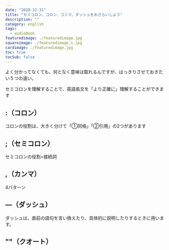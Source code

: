 ```yaml
---
date: "2020-12-31"
title: "セミコロン、コロン、コンマ、ダッシュをおさらいしよう"
description: ""
category: english
tags:
  - audioBook
featuredimage: ./featuredimage.jpg
squareimage: ./featuredimage_s.jpg
cardimage: ./featuredimage.jpg
toc: true
tocSub: false
---
```


よく分かってなくても、何となく意味は取れるんですが、はっきりさせておきたい５つの違い。

セミコロンを理解することで、英語長文を「より正確に」理解することができます

## :（コロン）

コロンの役割は、大きく分けて「①同格」「②引用」の2つがあります

## ;（セミコロン）

セミコロンの役割=接続詞

## ,（カンマ）

4パターン

## —（ダッシュ）

ダッシュは、直前の語句を言い換えたり、具体的に説明したりするときに用います。

## ""（クオート）
